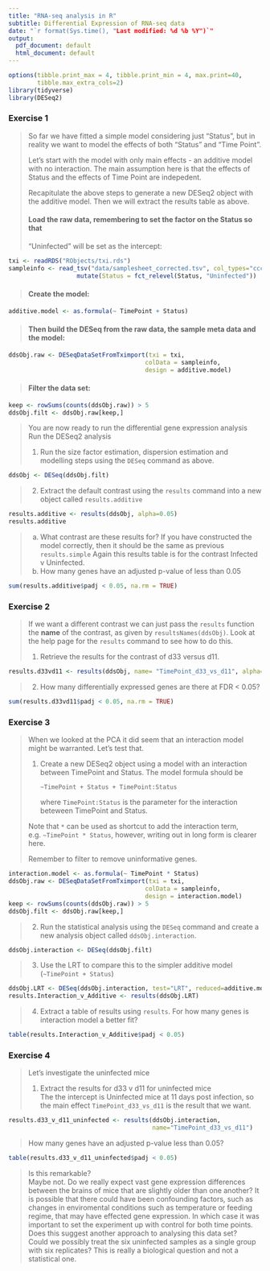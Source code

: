 ```yaml
---
title: "RNA-seq analysis in R"
subtitle: Differential Expression of RNA-seq data
date: "`r format(Sys.time(), "Last modified: %d %b %Y")`"
output:
  pdf_document: default
  html_document: default
---
```


```r
options(tibble.print_max = 4, tibble.print_min = 4, max.print=40, 
        tibble.max_extra_cols=2)
library(tidyverse)
library(DESeq2)
```

### Exercise 1

> So far we have fitted a simple model considering just "Status", but in reality 
> we want to model the effects of both "Status" and "Time Point".
> 
> Let's start with the model with only main effects - an additive model with no 
> interaction. The main assumption here is that the effects of Status and the
> effects of Time Point are indepedent.
> 
> Recapitulate the above steps to generate a new DESeq2 object with
> the additive model. Then we will extract the results table as above.
> 
> #### Load the raw data, remembering to set the factor on the Status so that
> "Uninfected" will be set as the intercept:    
>   
```r
txi <- readRDS("RObjects/txi.rds")
sampleinfo <- read_tsv("data/samplesheet_corrected.tsv", col_types="cccc") %>% 
                   mutate(Status = fct_relevel(Status, "Uninfected"))
```
> 
> #### Create the model:
> 
```r
additive.model <- as.formula(~ TimePoint + Status)
```
> 
> #### Then build the DESeq from the raw data, the sample meta data and the model:
> 
```r
ddsObj.raw <- DESeqDataSetFromTximport(txi = txi,
                                      colData = sampleinfo,
                                      design = additive.model)
```
> 
> #### Filter the data set:
>
```r
keep <- rowSums(counts(ddsObj.raw)) > 5
ddsObj.filt <- ddsObj.raw[keep,]
```
>
> You are now ready to run the differential gene expression analysis
> Run the DESeq2 analysis
> 
> 1. Run the size factor estimation, dispersion estimation and modelling steps 
> using the `DESeq` command as above. 
>
```r
ddsObj <- DESeq(ddsObj.filt)
```

> 
> 2. Extract the default contrast using the `results` command into a new object 
> called `results.additive`
>
```r
results.additive <- results(ddsObj, alpha=0.05)
results.additive
```
>
> a) What contrast are these results for? If you have constructed the model 
>    correctly, then it should be the same as previous `results.simple`
Again this results table is for the contrast Infected v Uninfected.
> b) How many genes have an adjusted p-value of less than 0.05
```r
sum(results.additive$padj < 0.05, na.rm = TRUE)
```


### Exercise 2

> If we want a different contrast we can just pass the `results` function the 
> **name** of the contrast, as given by `resultsNames(ddsObj)`.
> Look at the help page for the `results` command to see how to do this.
>
> 1. Retrieve the results for the contrast of d33 versus d11. 
```r
results.d33vd11 <- results(ddsObj, name= "TimePoint_d33_vs_d11", alpha=0.05)
```

> 2. How many differentially expressed genes are there at FDR < 0.05?
```r
sum(results.d33vd11$padj < 0.05, na.rm = TRUE)
```

### Exercise 3
>
> When we looked at the PCA it did seem that an interaction model might be
> warranted. Let's test that.  
>  
> 1. Create a new DESeq2 object using a model with an interaction between 
>    TimePoint and Status. The model formula should be 
>
>    `~TimePoint + Status + TimePoint:Status`
>
>    where `TimePoint:Status` is the parameter for the interaction beteween 
>    TimePoint and Status.
>
> Note that `*` can be used as shortcut to add the interaction term,
> e.g. `~TimePoint * Status`, however, writing out in long form is clearer here.
>
> Remember to filter to remove uninformative genes.
>
```r
interaction.model <- as.formula(~ TimePoint * Status)
ddsObj.raw <- DESeqDataSetFromTximport(txi = txi,
                                      colData = sampleinfo,
                                      design = interaction.model)
keep <- rowSums(counts(ddsObj.raw)) > 5
ddsObj.filt <- ddsObj.raw[keep,]
```
> 2. Run the statistical analysis using the `DESeq` command and create a new
>    analysis object called `ddsObj.interaction`.
```r
ddsObj.interaction <- DESeq(ddsObj.filt)
```
> 3. Use the LRT to compare this to the simpler additive model 
>    (`~TimePoint + Status`)
```r
ddsObj.LRT <- DESeq(ddsObj.interaction, test="LRT", reduced=additive.model)
results.Interaction_v_Additive <- results(ddsObj.LRT)
```
> 4. Extract a table of results using `results`. 
> For how many genes is interaction model a better fit?  
```r
table(results.Interaction_v_Additive$padj < 0.05)
```

### Exercise 4
>
> Let's investigate the uninfected mice
>  
> 1. Extract the results for d33 v d11 for uninfected mice  
The the intercept is Uninfected mice at 11 days post infection, so the main 
effect `TimePoint_d33_vs_d11` is the result that we want.
```r
results.d33_v_d11_uninfected <- results(ddsObj.interaction, 
                                        name="TimePoint_d33_vs_d11")
```
> How many genes have an adjusted p-value less than 0.05?  
```r
table(results.d33_v_d11_uninfected$padj < 0.05)
```
> Is this remarkable?  
Maybe not. Do we really expect vast gene expression differences between the 
brains of mice that are slightly older than one another? It is possible that 
there could have been confounding factors, such as changes in enviromental 
conditions such as temperature or feeding regime, that may have effected gene
expression. In which case it was important to set the experiment up with 
control for both time points.
> Does this suggest another approach to analysing this data set?   
Could we possibly treat the six uninfected samples as a single group with
six replicates? This is really a biological question and not a statistical one.